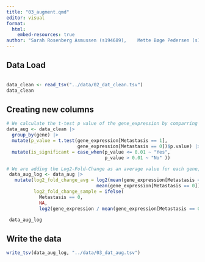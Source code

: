 ```yaml
---
title: "03_augment.qmd"
editor: visual
format:
  html:
    embed-resources: true
author: "Sarah Rosenberg Asmussen (s194689),	Mette Bøge Pedersen (s194679),	Caroline Amalie Bastholm Jensen (s213427), Jaime Noguera Piera (s233773), Yassine Turki (s231735)"
---
```


## Data Load

```r

```

```r
data_clean <- read_tsv("../data/02_dat_clean.tsv")
data_clean
```

## Creating new columns

```r
# We calculate the t-test p value of the gene_expression by comparring metastasis and non-metastasis for each gene:
data_aug <- data_clean |>
  group_by(gene) |>
  mutate(p_value = t.test(gene_expression[Metastasis == 1], 
                          gene_expression[Metastasis == 0])$p.value) |>
  mutate(is_significant = case_when(p_value <= 0.01 ~ "Yes",
                                    p_value > 0.01 ~ "No" ))
```

```r
# We are adding the Log2-Fold-Change as an average value for each gene, and a Log2-Fold-Change as a value for each sample with metastasis for each gene.
 data_aug_log <- data_aug |>
   mutate(log2_fold_change_avg = log2(mean(gene_expression[Metastasis == 1]) / 
                                 mean(gene_expression[Metastasis == 0])),
          log2_fold_change_sample = ifelse(
            Metastasis == 0,
            NA,              
            log2(gene_expression / mean(gene_expression[Metastasis == 0]))))

 data_aug_log
```

## Write the data

```r
write_tsv(data_aug_log, "../data/03_dat_aug.tsv")
```
